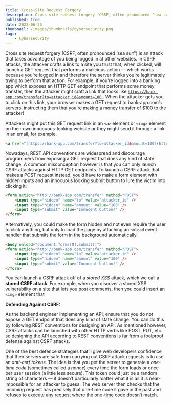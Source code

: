 ```yaml
---
title: Cross-Site Request Forgery
description: Cross site request forgery (CSRF, often pronounced ‘sea surf’) is an attack that takes advantage of you being logged in at other websites.
published: true
date: 2022-06-25
thumbnail: /images/thumbnails/cybersecurity.png
tags:
    - Cybersecurity
---
```


Cross site request forgery (CSRF, often pronounced ‘sea surf’) is an attack that takes advantage of you being logged in at other websites. In CSRF attacks, the attacker crafts a link to a site you trust that, when clicked, will launch a GET request that performs a malicious action — which works because you’re logged in and therefore the server thinks you’re legitimately trying to perform that action. For example, if you’re logged into a banking app which exposes an HTTP GET endpoint that performs some money transfer, then the attacker might craft a link that looks like [ `https://bank-app.com/transfer?to=attacker_id&amount=100` ](https://bank-app.com/transfer?to=attacker_id&amount=100). When the attacker gets you to click on this link, your browser makes a GET request to bank-app.com’s servers, instructing them that you’re making a money transfer of $100 to the attacker!

Attackers might put this GET request link in an `<a>` element or `<img>` element on their own innocuous-looking website or  they might send it through a link in an email, for example.

```html
<a href="[https://bank-app.com/transfer?to=attacker_id&amount=100](https://bank-app.com/transfer?to=attacker_id&amount=100)">Click me!</a>
```

Nowadays, REST API conventions are widespread and discourage programmers from exposing a GET request that does any kind of state change. A common misconception however is that you can only launch CSRF attacks against HTTP GET endpoints. To launch a CSRF attack that makes a POST request instead, you’d have to make a form element with hidden inputs and an innocuous looking submit button to lure the victim into clicking it:

```html
<form action="http://bank-app.com/transfer" method="POST">
    <input type="hidden" name="to" value="attacker_id" />
    <input type="hidden" name="amount" value="100" />
    <input type="submit" value="Innocent button!" />
</form>
```

Alternatively, you could make the form hidden and not even require the user to click anything, but only to load the page by attaching an `onload` event handler that submits the form in the background automatically.

```html
<body onload="document.forms[0].submit()">
<form action="http://bank-app.com/transfer" method="POST">
    <input type="hidden" name="to" value="attacker_id" />
    <input type="hidden" name="amount" value="100" />
    <input type="submit" value="Innocent button!" />
</form>
```

You can launch a CSRF attack off of a *stored XSS* attack, which we call a **stored CSRF attack**. For example, when you discover a stored XSS vulnerability on a site that lets you post comments, then you could insert an `<img>` element that 

**Defending Against CSRF:**

As the backend engineer implementing an API, ensure that you do not expose a GET endpoint that does any kind of state change. You can do this by following REST conventions for designing an API. As mentioned however, CSRF attacks can be launched with other HTTP verbs like POST, PUT, etc. so designing the API according to REST conventions is far from a foolproof defense against CSRF attacks.

One of the best defence strategies that’ll give web developers confidence that their servers are safe from carrying out CSRF attack requests is to use an *anti-csrf tokens.* The idea is that you get the server to generate a *one-time code* (sometimes called a *nonce*) every time the form loads or once per user session (a little less secure). This token could just be a random string of characters — it doesn’t particularly matter what it is as it is near-impossible for an attacker to guess. The web server then checks that the incoming request has precisely that one-time code it gave in the past and refuses to execute any request where the one-time code doesn’t match.
